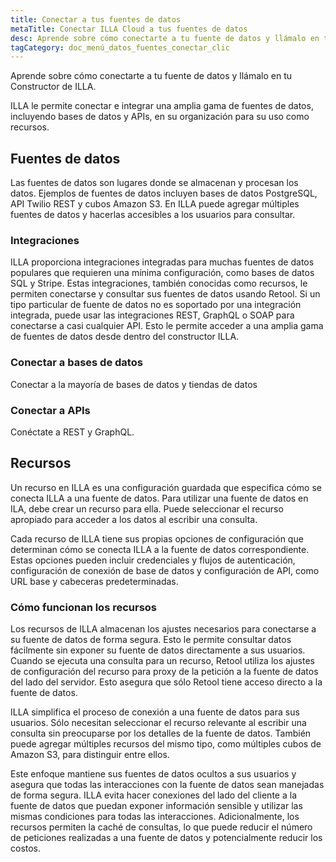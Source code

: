 ```yaml
---
title: Conectar a tus fuentes de datos
metaTitle: Conectar ILLA Cloud a tus fuentes de datos
desc: Aprende sobre cómo conectarte a tu fuente de datos y llámalo en tu Constructor de ILLA.
tagCategory: doc_menú_datos_fuentes_conectar_clic
---
```


Aprende sobre cómo conectarte a tu fuente de datos y llámalo en tu Constructor de ILLA.

ILLA le permite conectar e integrar una amplia gama de fuentes de datos, incluyendo bases de datos y APIs, en su organización para su uso como recursos.

## Fuentes de datos

Las fuentes de datos son lugares donde se almacenan y procesan los datos. Ejemplos de fuentes de datos incluyen bases de datos PostgreSQL, API Twilio REST y cubos Amazon S3. En ILLA puede agregar múltiples fuentes de datos y hacerlas accesibles a los usuarios para consultar.

### **Integraciones**

ILLA proporciona integraciones integradas para muchas fuentes de datos populares que requieren una mínima configuración, como bases de datos SQL y Stripe. Estas integraciones, también conocidas como recursos, le permiten conectarse y consultar sus fuentes de datos usando Retool. Si un tipo particular de fuente de datos no es soportado por una integración integrada, puede usar las integraciones REST, GraphQL o SOAP para conectarse a casi cualquier API. Esto le permite acceder a una amplia gama de fuentes de datos desde dentro del constructor ILLA.

### Conectar a bases de datos

Conectar a la mayoría de bases de datos y tiendas de datos

### Conectar a APIs

Conéctate a REST y GraphQL.

## Recursos

Un recurso en ILLA es una configuración guardada que especifica cómo se conecta ILLA a una fuente de datos. Para utilizar una fuente de datos en ILA, debe crear un recurso para ella. Puede seleccionar el recurso apropiado para acceder a los datos al escribir una consulta.

Cada recurso de ILLA tiene sus propias opciones de configuración que determinan cómo se conecta ILLA a la fuente de datos correspondiente. Estas opciones pueden incluir credenciales y flujos de autenticación, configuración de conexión de base de datos y configuración de API, como URL base y cabeceras predeterminadas.

### **Cómo funcionan los recursos**

Los recursos de ILLA almacenan los ajustes necesarios para conectarse a su fuente de datos de forma segura. Esto le permite consultar datos fácilmente sin exponer su fuente de datos directamente a sus usuarios. Cuando se ejecuta una consulta para un recurso, Retool utiliza los ajustes de configuración del recurso para proxy de la petición a la fuente de datos del lado del servidor. Esto asegura que sólo Retool tiene acceso directo a la fuente de datos.

ILLA simplifica el proceso de conexión a una fuente de datos para sus usuarios. Sólo necesitan seleccionar el recurso relevante al escribir una consulta sin preocuparse por los detalles de la fuente de datos. También puede agregar múltiples recursos del mismo tipo, como múltiples cubos de Amazon S3, para distinguir entre ellos.

Este enfoque mantiene sus fuentes de datos ocultos a sus usuarios y asegura que todas las interacciones con la fuente de datos sean manejadas de forma segura. ILLA evita hacer conexiones del lado del cliente a la fuente de datos que puedan exponer información sensible y utilizar las mismas condiciones para todas las interacciones. Adicionalmente, los recursos permiten la caché de consultas, lo que puede reducir el número de peticiones realizadas a una fuente de datos y potencialmente reducir los costos.
